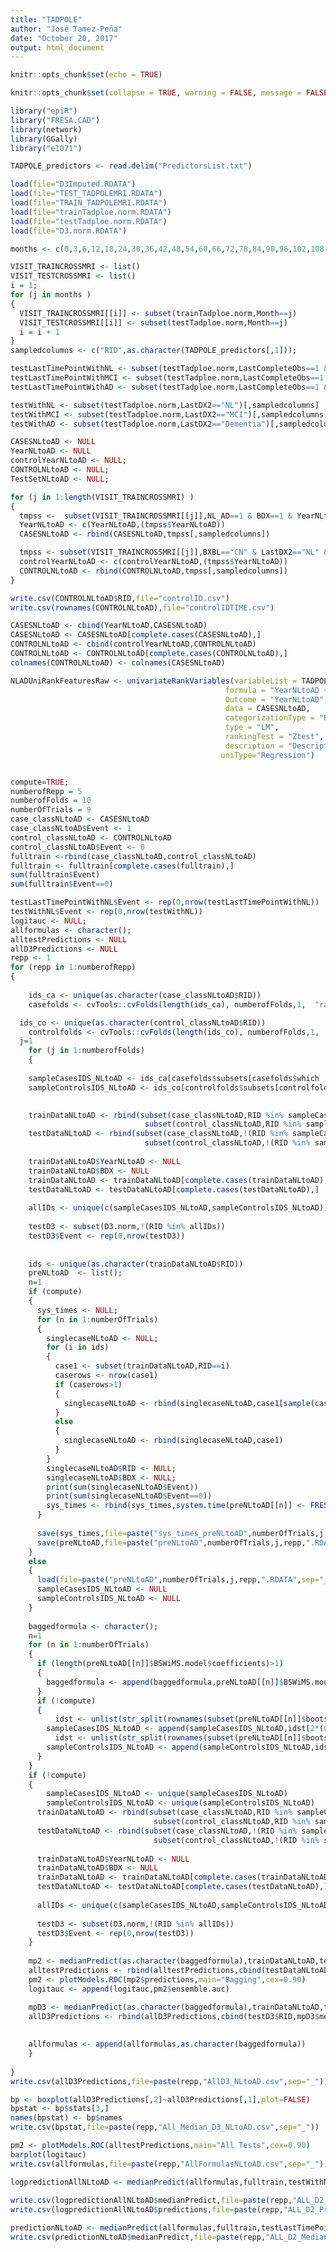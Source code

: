 ---
title: "TADPOLE"
author: "José Tamez-Peña"
date: "October 20, 2017"
output: html_document
---

```{r setup, include=FALSE}
knitr::opts_chunk$set(echo = TRUE)
```
```{r, echo = FALSE}
knitr::opts_chunk$set(collapse = TRUE, warning = FALSE, message = FALSE,comment = "#>")
```

```{r Libraries, echo = FALSE}

library("epiR")
library("FRESA.CAD")
library(network)
library(GGally)
library("e1071")

TADPOLE_predictors <- read.delim("PredictorsList.txt")

load(file="D3Imputed.RDATA")
load(file="TEST_TADPOLEMRI.RDATA")
load(file="TRAIN_TADPOLEMRI.RDATA")
load(file="trainTadploe.norm.RDATA")
load(file="testTadploe.norm.RDATA")
load(file="D3.norm.RDATA")

```

```{r spliting by visit}
months <- c(0,3,6,12,18,24,30,36,42,48,54,60,66,72,78,84,90,96,102,108,114,120)

VISIT_TRAINCROSSMRI <- list()
VISIT_TESTCROSSMRI <- list()
i = 1;
for (j in months )
{
  VISIT_TRAINCROSSMRI[[i]] <- subset(trainTadploe.norm,Month==j)
  VISIT_TESTCROSSMRI[[i]] <- subset(testTadploe.norm,Month==j)
  i = i + 1
}
sampledcolumns <- c("RID",as.character(TADPOLE_predictors[,1]));

testLastTimePointWithNL <- subset(testTadploe.norm,LastCompleteObs==1 & LastDX2=="NL")[,sampledcolumns]
testLastTimePointWithMCI <- subset(testTadploe.norm,LastCompleteObs==1 & LastDX2=="MCI")[,sampledcolumns]
testLastTimePointWithAD <- subset(testTadploe.norm,LastCompleteObs==1 & LastDX2=="Dementia")[,sampledcolumns]

testWithNL <- subset(testTadploe.norm,LastDX2=="NL")[,sampledcolumns]
testWithMCI <- subset(testTadploe.norm,LastDX2=="MCI")[,sampledcolumns]
testWithAD <- subset(testTadploe.norm,LastDX2=="Dementia")[,sampledcolumns]

```

```{r univariate NL to AD}
CASESNLtoAD <- NULL
YearNLtoAD <- NULL
controlYearNLtoAD <- NULL;
CONTROLNLtoAD <- NULL;
TestSetNLtoAD <- NULL;

for (j in 1:length(VISIT_TRAINCROSSMRI) )
{
  tmpss <-  subset(VISIT_TRAINCROSSMRI[[j]],NL_AD==1 & BDX==1 & YearNLtoAD<=5 & LastDX2=="Dementia")
  YearNLtoAD <- c(YearNLtoAD,(tmpss$YearNLtoAD))
  CASESNLtoAD <- rbind(CASESNLtoAD,tmpss[,sampledcolumns])

  tmpss <- subset(VISIT_TRAINCROSSMRI[[j]],BXBL=="CN" & LastDX2=="NL" & LastVisit>=5.0 & BDX==1)
  controlYearNLtoAD <- c(controlYearNLtoAD,(tmpss$YearNLtoAD))
  CONTROLNLtoAD <- rbind(CONTROLNLtoAD,tmpss[,sampledcolumns])
}

write.csv(CONTROLNLtoAD$RID,file="controlID.csv")
write.csv(rownames(CONTROLNLtoAD),file="controlIDTIME.csv")

CASESNLtoAD <- cbind(YearNLtoAD,CASESNLtoAD)
CASESNLtoAD <- CASESNLtoAD[complete.cases(CASESNLtoAD),]
CONTROLNLtoAD <- cbind(controlYearNLtoAD,CONTROLNLtoAD)
CONTROLNLtoAD <- CONTROLNLtoAD[complete.cases(CONTROLNLtoAD),]
colnames(CONTROLNLtoAD) <- colnames(CASESNLtoAD)

NLADUniRankFeaturesRaw <- univariateRankVariables(variableList = TADPOLE_predictors,
	                                            formula = "YearNLtoAD ~ 1",
	                                            Outcome = "YearNLtoAD",
	                                            data = CASESNLtoAD, 
	                                            categorizationType = "Raw", 
	                                            type = "LM", 
	                                            rankingTest = "Ztest",
	                                            description = "Description",
                                               uniType="Regression")



```

```{r predicting NL to AD conversion}

compute=TRUE;
numberofRepp = 5
numberofFolds = 10 
numberOfTrials = 9
case_classNLtoAD <- CASESNLtoAD
case_classNLtoAD$Event <- 1
control_classNLtoAD <- CONTROLNLtoAD
control_classNLtoAD$Event <- 0
fulltrain <-rbind(case_classNLtoAD,control_classNLtoAD)
fulltrain <- fulltrain[complete.cases(fulltrain),] 
sum(fulltrain$Event)
sum(fulltrain$Event==0)

testLastTimePointWithNL$Event <- rep(0,nrow(testLastTimePointWithNL))
testWithNL$Event <- rep(0,nrow(testWithNL))
logitauc <- NULL;
allformulas <- character();
alltestPredictions <- NULL
allD3Predictions <- NULL
repp <- 1
for (repp in 1:numberofRepp)
{
  
	ids_ca <- unique(as.character(case_classNLtoAD$RID))
	casefolds <- cvTools::cvFolds(length(ids_ca), numberofFolds,1,  "random");

  ids_co <- unique(as.character(control_classNLtoAD$RID))
	controlfolds <- cvTools::cvFolds(length(ids_co), numberofFolds,1,  "random");
  j=1
	for (j in 1:numberofFolds)
	{
    
  	sampleCasesIDS_NLtoAD <- ids_ca[casefolds$subsets[casefolds$which != j,]];
    sampleControlsIDS_NLtoAD <- ids_co[controlfolds$subsets[controlfolds$which != j,]];

    
    trainDataNLtoAD <- rbind(subset(case_classNLtoAD,RID %in% sampleCasesIDS_NLtoAD),
                              subset(control_classNLtoAD,RID %in% sampleControlsIDS_NLtoAD))
    testDataNLtoAD <- rbind(subset(case_classNLtoAD,!(RID %in% sampleCasesIDS_NLtoAD)),
                              subset(control_classNLtoAD,!(RID %in% sampleControlsIDS_NLtoAD)))
    
    trainDataNLtoAD$YearNLtoAD <- NULL
    trainDataNLtoAD$BDX <- NULL
    trainDataNLtoAD <- trainDataNLtoAD[complete.cases(trainDataNLtoAD),]
    testDataNLtoAD <- testDataNLtoAD[complete.cases(testDataNLtoAD),]
    
    allIDs <- unique(c(sampleCasesIDS_NLtoAD,sampleControlsIDS_NLtoAD))
    
    testD3 <- subset(D3.norm,!(RID %in% allIDs))
    testD3$Event <- rep(0,nrow(testD3))
    
    
    ids <- unique(as.character(trainDataNLtoAD$RID))
    preNLtoAD  <- list();
    n=1
    if (compute)
    {
      sys_times <- NULL;
      for (n in 1:numberOfTrials)
      {
        singlecaseNLtoAD <- NULL;
        for (i in ids)
        {
          case1 <- subset(trainDataNLtoAD,RID==i)
          caserows <- nrow(case1)
          if (caserows>1)
          {
            singlecaseNLtoAD <- rbind(singlecaseNLtoAD,case1[sample(caserows, 1),])
          }
          else
          {
            singlecaseNLtoAD <- rbind(singlecaseNLtoAD,case1)
          }
        }
        singlecaseNLtoAD$RID <- NULL;
        singlecaseNLtoAD$BDX <- NULL;
        print(sum(singlecaseNLtoAD$Event))
        print(sum(singlecaseNLtoAD$Event==0))
        sys_times <- rbind(sys_times,system.time(preNLtoAD[[n]] <- FRESA.Model(Event ~ 1,singlecaseNLtoAD)))
      }
  
      save(sys_times,file=paste("sys_times_preNLtoAD",numberOfTrials,j,repp,".RDATA",sep="_"))
      save(preNLtoAD,file=paste("preNLtoAD",numberOfTrials,j,repp,".RDATA",sep="_"))
    }
    else
    {
      load(file=paste("preNLtoAD",numberOfTrials,j,repp,".RDATA",sep="_"))
      sampleCasesIDS_NLtoAD <- NULL
      sampleControlsIDS_NLtoAD <- NULL
    }
    
    baggedformula <- character();
    n=1
    for (n in 1:numberOfTrials)
    {
      if (length(preNLtoAD[[n]]$BSWiMS.model$coefficients)>1)
      {
        baggedformula <- append(baggedformula,preNLtoAD[[n]]$BSWiMS.model$formula)
      }
      if (!compute)
      {
    	  idst <- unlist(str_split(rownames(subset(preNLtoAD[[n]]$bootstrappedModel$data,Event==1)),"_"))
        sampleCasesIDS_NLtoAD <- append(sampleCasesIDS_NLtoAD,idst[2*(0:(length(idst)-1))+1])
    	  idst <- unlist(str_split(rownames(subset(preNLtoAD[[n]]$bootstrappedModel$data,Event==0)),"_"))
        sampleControlsIDS_NLtoAD <- append(sampleControlsIDS_NLtoAD,idst[2*(0:(length(idst)-1))+1])
      }
    }
    if (!compute)
    {
    	sampleCasesIDS_NLtoAD <- unique(sampleCasesIDS_NLtoAD)
    	sampleControlsIDS_NLtoAD <- unique(sampleControlsIDS_NLtoAD)
      trainDataNLtoAD <- rbind(subset(case_classNLtoAD,RID %in% sampleCasesIDS_NLtoAD),
                                subset(control_classNLtoAD,RID %in% sampleControlsIDS_NLtoAD))
      testDataNLtoAD <- rbind(subset(case_classNLtoAD,!(RID %in% sampleCasesIDS_NLtoAD)),
                                subset(control_classNLtoAD,!(RID %in% sampleControlsIDS_NLtoAD)))
      
      trainDataNLtoAD$YearNLtoAD <- NULL
      trainDataNLtoAD$BDX <- NULL
      trainDataNLtoAD <- trainDataNLtoAD[complete.cases(trainDataNLtoAD),]
      testDataNLtoAD <- testDataNLtoAD[complete.cases(testDataNLtoAD),]
      
      allIDs <- unique(c(sampleCasesIDS_NLtoAD,sampleControlsIDS_NLtoAD))
      
      testD3 <- subset(D3.norm,!(RID %in% allIDs))
      testD3$Event <- rep(0,nrow(testD3))
    }
    
    mp2 <- medianPredict(as.character(baggedformula),trainDataNLtoAD,testDataNLtoAD,predictType ="prob",type="LOGIT")
    alltestPredictions <- rbind(alltestPredictions,cbind(testDataNLtoAD$Event,mp2$medianPredict))
    pm2 <- plotModels.ROC(mp2$predictions,main="Bagging",cex=0.90)
    logitauc <- append(logitauc,pm2$ensemble.auc)

    mpD3 <- medianPredict(as.character(baggedformula),trainDataNLtoAD,testD3,predictType ="prob",type="LOGIT")
    allD3Predictions <- rbind(allD3Predictions,cbind(testD3$RID,mpD3$medianPredict));
    
    
    allformulas <- append(allformulas,as.character(baggedformula))
	}
  
}
write.csv(allD3Predictions,file=paste(repp,"AllD3_NLtoAD.csv",sep="_"))

bp <- boxplot(allD3Predictions[,2]~allD3Predictions[,1],plot=FALSE)
bpstat <- bp$stats[3,]
names(bpstat) <- bp$names 
write.csv(bpstat,file=paste(repp,"All_Median_D3_NLtoAD.csv",sep="_"))

pm2 <- plotModels.ROC(alltestPredictions,main="All Tests",cex=0.90)
barplot(logitauc)
write.csv(allformulas,file=paste(repp,"AllFormulasNLtoAD.csv",sep="_"))

logpredictionAllNLtoAD <- medianPredict(allformulas,fulltrain,testWithNL,predictType ="prob",type="LOGIT")
  
write.csv(logpredictionAllNLtoAD$medianPredict,file=paste(repp,"ALL_D2_Median_NLtoAD.csv",sep="_"))
write.csv(logpredictionAllNLtoAD$predictions,file=paste(repp,"ALL_D2_Predictions_NLtoAD.csv",sep="_"))

predictionNLtoAD <- medianPredict(allformulas,fulltrain,testLastTimePointWithNL,predictType ="prob",type="LOGIT")
write.csv(predictionNLtoAD$medianPredict,file=paste(repp,"ALL_D2_Median_LTP_NLtoAD.csv",sep="_"))



```

